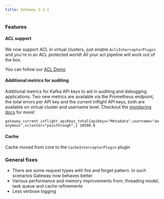 ```yaml
---
title: Gateway 2.2.1
---
```


### Features

#### ACL support

We now support ACL in virtual clusters, just enable `AclsInterceptorPlugin` and you're in an ACL protected world! All your acl pipeline will work out of the box.

You can follow our [ACL Demo](https://github.com/conduktor/conduktor-gateway-demos/tree/main/acls-gateway-security)

#### Additional metrics for auditing

Additional metrics for Kafka API keys to aid in auditing and debugging applications. Two new metrics are available via the Prometheus endpoint, the total errors per API key and the current inflight API keys, both are available on virtual cluster and username level. Checkout the [monitoring docs](https://docs.conduktor.io/gateway/reference/monitoring/) for more!

`gateway_current_inflight_apiKeys_total{apiKeys="Metadata",username="anonymous",vcluster="passthrough",} 10598.0`

#### Cache

Cache moved from core to the `CacheInterceptorPlugin` plugin

### General fixes

- There are some request types with fire and forget pattern. In such scenarios Gateway now behaves better
- Various performance and memory improvements from; threading model, task queue and cache refinements
- Less verbose logging
